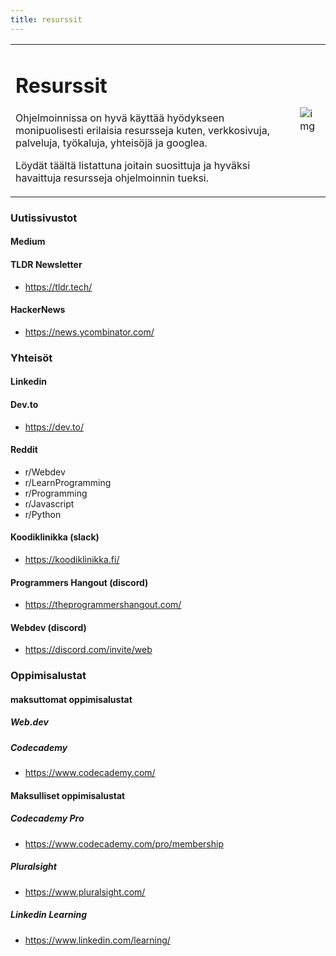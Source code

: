 ```yaml
---
title: resurssit
---
```


<table>
<tr>
<td>  

# Resurssit  

Ohjelmoinnissa on hyvä käyttää hyödykseen monipuolisesti erilaisia resursseja kuten, verkkosivuja, palveluja, työkaluja, yhteisöjä ja googlea.

Löydät täältä listattuna joitain suosittuja ja hyväksi havaittuja resursseja ohjelmoinnin tueksi.  

</td>
<td>

![img](/img/undraw_resurssit.svg)

</td>
</tr>
</table>

### Uutissivustot
#### Medium
#### TLDR Newsletter
- https://tldr.tech/
#### HackerNews
- https://news.ycombinator.com/

### Yhteisöt
#### Linkedin
#### Dev.to 
- https://dev.to/ 
#### Reddit
- r/Webdev
- r/LearnProgramming
- r/Programming
- r/Javascript
- r/Python
#### Koodiklinikka (slack)
- https://koodiklinikka.fi/
#### Programmers Hangout (discord)
- https://theprogrammershangout.com/
#### Webdev (discord)
- https://discord.com/invite/web
### Oppimisalustat
#### maksuttomat oppimisalustat
##### Web.dev

##### Codecademy 
- https://www.codecademy.com/

#### Maksulliset oppimisalustat
##### Codecademy Pro
- https://www.codecademy.com/pro/membership
##### Pluralsight
- https://www.pluralsight.com/
##### Linkedin Learning 
- https://www.linkedin.com/learning/